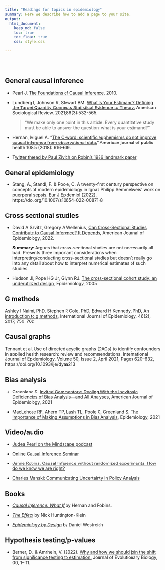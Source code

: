 ```yaml
---
title: "Readings for topics in epidemiology"
summary: Here we describe how to add a page to your site.
output:
  html_document:
    keep_md: false
    toc: true
    toc_float: true
    css: style.css

---
```


</br>
</br>

## General causal inference

- Pearl J. [The Foundations of Causal Inference](https://ftp.cs.ucla.edu/pub/stat_ser/r355-reprint.pdf). 2010.

- Lundberg I, Johnson R, Stewart BM. [What Is Your Estimand? Defining the Target Quantity Connects Statistical Evidence to Theory.](https://journals.sagepub.com/doi/10.1177/00031224211004187) American Sociological Review. 2021;86(3):532-565.

  >"We make only one point in this article. Every quantitative study must be able to answer the question: what is your estimand?"

- Hernán, Miguel A. "[The C-word: scientific euphemisms do not improve causal inference from observational data.](https://ajph.aphapublications.org/doi/10.2105/AJPH.2018.304392)" American journal of public health 108.5 (2018): 616-619.

- T[witter thread by Paul Zivich on Robin's 1986 landmark paper](https://twitter.com/PausalZ/status/1328153586983981061)
  
## General epidemiology 

- Stang, A., Standl, F. & Poole, C. A twenty-first century perspective on concepts of modern epidemiology in Ignaz Philipp Semmelweis’ work on puerperal sepsis. Eur J Epidemiol (2022). https://doi.org/10.1007/s10654-022-00871-8

## Cross sectional studies

- David A Savitz, Gregory A Wellenius, [Can Cross-Sectional Studies Contribute to Causal Inference? It Depends](https://academic.oup.com/aje/advance-article-abstract/doi/10.1093/aje/kwac037/6539984), American Journal of Epidemiology, 2022.      

  **Summary:** Argues that cross-sectional studies are not necessarily all bad. Presents three important considerations when interpreting/conducting cross-sectional studies but doesn't really go into any detail about how to interpret numerical estimates of such studies. 
  
- Hudson JI, Pope HG Jr, Glynn RJ. [The cross-sectional cohort study: an underutilized design](https://pubmed.ncbi.nlm.nih.gov/15824552/), Epidemiology, 2005  


## G methods

Ashley I Naimi, PhD, Stephen R Cole, PhD, Edward H Kennedy, PhD, [An introduction to g methods](https://academic.oup.com/ije/article/46/2/756/2760169), International Journal of Epidemiology, 46(2), 2017, 756–762


## Causal graphs

Tennant et al. Use of directed acyclic graphs (DAGs) to identify confounders in applied health research: review and recommendations, International Journal of Epidemiology, Volume 50, Issue 2, April 2021, Pages 620–632, https://doi.org/10.1093/ije/dyaa213


## Bias analysis

- Greenland S. [Invited Commentary: Dealing With the Inevitable Deficiencies of Bias Analysis—and All Analyses](https://academic.oup.com/aje/article/190/8/1617/6189732), American Journal of Epidemiology, 2021

- MacLehose RF, Ahern TP, Lash TL, Poole C, Greenland S. [The Importance of Making Assumptions in Bias Analysis](https://journals.lww.com/epidem/Fulltext/2021/09000/The_Importance_of_Making_Assumptions_in_Bias.1.aspx), Epidemiology, 2021


## Video/audio

- [Judea Pearl on the Mindscape podcast](https://www.preposterousuniverse.com/podcast/2022/05/09/196-judea-pearl-on-cause-and-effect/)

- [Online Causal Inference Seminar](https://www.youtube.com/channel/UCiiOj5GSES6uw21kfXnxj3A/videos)

- [Jamie Robins: Causal Inference without randomized experiments: How do we know we are right?](https://www.youtube.com/watch?v=Joma9vbstsA) 

- [Charles Manski: Communicating Uncertainty in Policy Analysis](https://www.youtube.com/watch?v=VSxOsR9-qwQ)


## Books

- [_Causal Inference: What If_](https://www.hsph.harvard.edu/miguel-hernan/causal-inference-book/) by Hernan and Robins.

- [_The Effect_](https://theeffectbook.net/) by Nick Huntington-Klein

- [_Epidemiology by Design_](https://global.oup.com/academic/product/epidemiology-by-design-9780190665760?cc=us&lang=en&) by Daniel Westreich 

## Hypothesis testing/p-values

- Berner, D., & Amrhein, V. (2022). [Why and how we should join the shift from significance testing to estimation.](https://doi.org/10.1111/jeb.14009) Journal of Evolutionary Biology, 00, 1– 11.